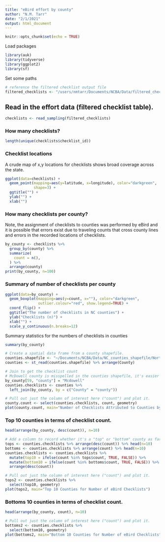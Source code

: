 ```yaml
---
title: "eBird effort by county"
author: "N.M. Tarr"
date: "2/1/2021"
output: html_document
---
```


```r
knitr::opts_chunk$set(echo = TRUE)
```

Load packages
```r
library(auk)
library(tidyverse)
library(ggplot2)
library(sf)
```

Set some paths
```r
# reference the filtered checklist output file
filtered_checklists <- "/users/nmtarr/Documents/NCBA/Data/filtered_checklists.txt"
```

## Read in the effort data (filtered checklist table).
```r
checklists <- read_sampling(filtered_checklists)
```

### How many checklists?
```r
length(unique(checklists$checklist_id))
```

### Checklist locations
A crude map of x,y locations for checklists shows broad coverage across the state.
```r
ggplot(data=checklists) +
  geom_point(mapping=aes(y=latitude, x=longitude), color="darkgreen",
             shape=3) + 
  ggtitle("") +
  ylab("") + 
  xlab("")
```

### How many checklists per county?
Note, the assignment of checklists to counties was performed by eBird and it is possible that errors exist due to traveling counts that cross county lines and errors in the recorded locations of checklists.
```r
by_county <- checklists %>%
  group_by(county) %>%
  summarize(
    count = n(),
  ) %>%
  arrange(county) 
print(by_county, n=100)
```

### Summary of number of checklists per county
```r
ggplot(data=by_county) +
  geom_boxplot(mapping=aes(y=count, x=""), color="darkgreen", 
               outlier.colour="red", show.legend=TRUE) + 
  coord_flip() + 
  ggtitle("The number of checklists in NC counties") +
  ylab("Checklists (n)") + 
  xlab("") +
  scale_y_continuous(n.breaks=12)
```

Summary statistics for the numbers of checklists in counties
```r
summary(by_county)
```

```r
# Create a spatial data frame from a county shapefile.
counties.shapefile <- "~/Documents/NCBA/Data/NC_counties_shapefile/North_Carolina_State_and_County_Boundary_Polygons.shp"
counties <- st_read(counties.shapefile) %>% arrange(County)

# Join to get the checklist count
# McDowell county is misspelled in the counties shapefile, it's easier to change a df than a sf.
by_county[59, "county"] = "Mcdowell"
counties.checklists <- counties %>%
  left_join(by_county, by = c("County" = "county"))

# Pull out just the column of interest here ("count") and plot it.
county.count <- select(counties.checklists, count, geometry)
plot(county.count, main="Number of Checklists Attributed to Counties by eBird")
```

### Top 10 counties in terms of checklist count.
```r
head(arrange(by_county, desc(count)), n=10)
```

```r
# Add a column to record whether it's a "top" or "bottom" county as far as count goes.
tops <- counties.checklists %>% arrange(desc(count)) %>% head(n=10)
bottoms <- counties.checklists %>% arrange(count) %>% head(n=10)
counties.checklists <- counties.checklists %>%
  mutate(top10 = ifelse(count %in% tops$count, TRUE, FALSE)) %>%
  mutate(bottom10 = ifelse(count %in% bottoms$count, TRUE, FALSE)) %>%
  arrange(desc(count))
```

```r
# Pull out just the column of interest here ("count") and plot it.
tops2 <- counties.checklists %>%
  select(top10, geometry)
plot(tops2, main="Top 10 Counties for Number of eBird Checklists")
```



### Bottoms 10 counties in terms of checklist count.
```r
head(arrange(by_county, count), n=10)
```

```r
# Pull out just the column of interest here ("count") and plot it.
bottoms2 <- counties.checklists %>%
  select(bottom10, geometry)
plot(bottoms2, main="Bottom 10 Counties for Number of eBird Checklists")
```